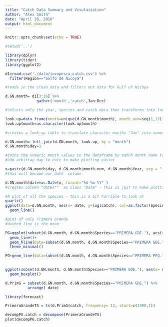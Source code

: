 ```yaml
---
title: "Catch Data Summary and Visulaization"
author: "Alex Smith"
date: "April 26, 2016"
output: html_document
---
```


```r
knitr::opts_chunk$set(echo = TRUE)

#setwd('..')

library(dplyr)
library(tidyr)
library(ggplot2)
```

```r

d1=read.csv('./data/incopesca_catch.csv') %>%
  filter(Region=="Golfo de Nicoya") 

#reads in the clean data and filters out data for Gulf of Nicoya
```



```r

d.GN.month= d1[3:16] %>%
              gather('month','catch',Jan:Dec)

#selects only the year, species and catch data then transforms into long format

look.up=data.frame(month=unique(d.GN.month$month), month.num=seq(1,12))
look.up$month=as.character(look.up$month)

#creates a look-up table to translate character months "Jan" into numeric "1"

d.GN.month= left_join(d.GN.month, look.up, by = "month")
d.GN.month$day=1

#joins the numeric month values to the dataframe by match month name to number value
#add arbitray day to date to make plotting easier

x=paste(d.GN.month$day, d.GN.month$month.num, d.GN.month$Year, sep = "-")
#this will become our date  column

d.GN.month$date=as.Date(x, format="%d-%m-%Y" )
#creates column "dates""  as class "Date" - this is just to make plotting easier

```

```r
#A plot of all the species - this is a bit horrible to look at
quartz()
ggplot(data=d.GN.month, aes(x= date, y=log(catch), col=as.factor(Species)))+
  geom_line()
```


```r
#plot of only Primera Grande 
#dashed line is the mean

PG=ggplot(subset(d.GN.month, d.GN.month$Species=="PRIMERA GDE."), aes(x= date, y=catch))+
  geom_line()+
  geom_hline(data=subset(d.GN.month, d.GN.month$Species=="PRIMERA GDE."), yintercept = mean(d.GN.month$catch), lty=2)+
  theme_minimal()

PG+geom_line(data=subset(d.GN.month, d.GN.month$Species=="PRIMERA PEQ."), aes(x= date, y=catch), col="red")
  
```

```r
ggplot(subset(d.GN.month, d.GN.month$Species=="PRIMERA GDE."), aes(x= month.num, y=catch,col=as.factor(month)))+
  geom_boxplot()

```

```r
d.PrimG = subset(d.GN.month, d.GN.month$Species=="PRIMERA GDE.") %>%
          arrange( date)

library(forecast)

PrimeraGrandeTS = ts(d.PrimG$catch, frequency= 12, start=c(1990,1))

decompPG.catch = decompose(PrimeraGrandeTS)
plot(decompPG.catch)

```

